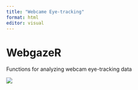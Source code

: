 ```yaml
---
title: "Webcame Eye-tracking"
format: html
editor: visual
---
```


# WebgazeR

Functions for analyzing webcam eye-tracking data

![](images/webgazeR_hex_sticker.png)

